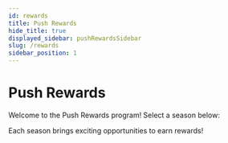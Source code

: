 ```yaml
---
id: rewards
title: Push Rewards
hide_title: true
displayed_sidebar: pushRewardsSidebar
slug: /rewards
sidebar_position: 1
---
```



# Push Rewards

Welcome to the Push Rewards program! Select a season below:

Each season brings exciting opportunities to earn rewards!



<DocCardList />
